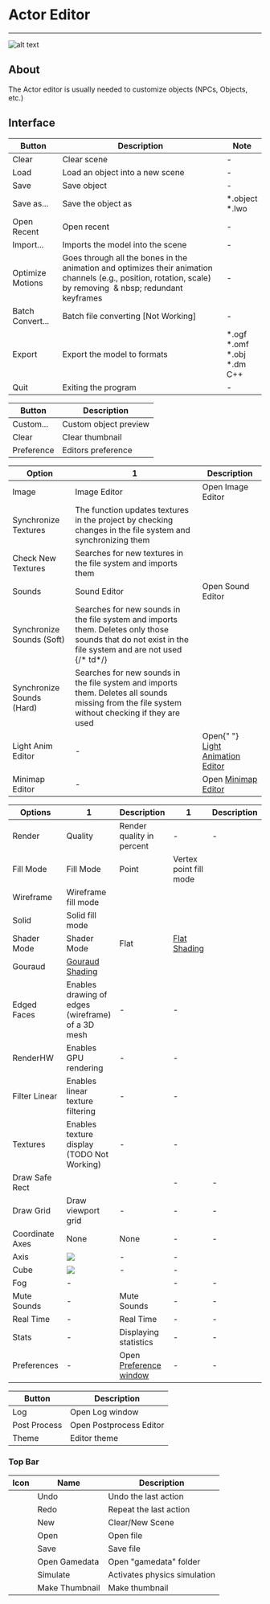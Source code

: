# Actor Editor

___

![alt text](assets/images/actor-editor.png)

## About

The Actor editor is usually needed to customize objects (NPCs, Objects, etc.)

## Interface


<Tabs>
  <TabItem value="file" label="File" default>
    <table>
      <thead>
        <tr>
          <th>Button</th>
          <th>Description</th>
          <th>Note</th>
        </tr>
      </thead>
      <tbody>
        <tr>
          <td>Clear</td>
          <td>Clear scene</td>
          <td>-</td>
        </tr>
        <tr>
          <td>Load</td>
          <td>Load an object into a new scene</td>
          <td>-</td>
        </tr>
        <tr>
          <td>Save</td>
          <td>Save object</td>
          <td>-</td>
        </tr>
        <tr>
          <td>Save as...</td>
          <td>Save the object as</td>
          <td>
            *.object <br />
            *.lwo
          </td>
        </tr>
        <tr>
          <td>Open Recent</td>
          <td>Open recent</td>
          <td>-</td>
        </tr>
        <tr>
          <td>Import...</td>
          <td>Imports the model into the scene</td>
          <td>-</td>
        </tr>
        <tr>
          <td>Optimize Motions</td>
          <td>
            Goes through all the bones in the animation and optimizes their
            animation channels (e.g., position, rotation, scale) by
            removing&nbsp;&nbsp;&amp; nbsp;&nbsp;redundant keyframes
          </td>
          <td>-</td>
        </tr>
        <tr>
          <td>Batch Convert...</td>
          <td>Batch file converting [Not Working]</td>
          <td>-</td>
        </tr>
        <tr>
          <td>Export</td>
          <td>Export the model to formats</td>
          <td>
            *.ogf
            <br />
            *.omf
            <br />
            *.obj
            <br />
            *.dm
            <br />
            C++
          </td>
        </tr>
        <tr>
          <td>Quit</td>
          <td>Exiting the program</td>
          <td>-</td>
        </tr>
      </tbody>
    </table>
  </TabItem>
  <TabItem value="previewobject" label="Preview Object">
    <table>
      <thead>
        <tr>
          <th>Button</th>
          <th>Description</th>
        </tr>
      </thead>
      <tbody>
        <tr>
          <td>Custom...</td>
          <td>Custom object preview</td>
        </tr>
        <tr>
          <td>Clear</td>
          <td>Clear thumbnail</td>
        </tr>
        <tr>
          <td>Preference</td>
          <td>Editors preference</td>
        </tr>
      </tbody>
    </table>
  </TabItem>
  <TabItem value="editor" label="Editor">
    <table>
      <thead>
        <tr>
          <th>Option</th>
          <th>1</th>
          <th>Description</th>
        </tr>
      </thead>
      <tbody>
        <tr>
          <td rowSpan={3}>Image</td>
          <td>Image Editor</td>
          <td>Open Image Editor</td>
        </tr>
        <tr>
          <td>Synchronize Textures</td>
          <td>
            The function updates textures in the project by checking changes in the
            file system and synchronizing them
          </td>
        </tr>
        <tr>
          <td>Check New Textures</td>
          <td>Searches for new textures in the file system and imports them</td>
        </tr>
        <tr>
          <td rowSpan={3}>Sounds</td>
          <td>Sound Editor</td>
          <td>Open Sound Editor</td>
        </tr>
        <tr>
          <td>Synchronize Sounds (Soft)</td>
          <td>
            Searches for new sounds in the file system and imports them. Deletes
            only those sounds that do not exist in the file system and are not used
            {/*     td*/}
          </td>
        </tr>
        <tr>
          <td>Synchronize Sounds (Hard)</td>
          <td>
            Searches for new sounds in the file system and imports them. Deletes all
            sounds missing from the file system without checking if they are used
          </td>
        </tr>
        <tr>
          <td>Light Anim Editor</td>
          <td>-</td>
          <td>
            Open{" "}
            <a href="../light-animations-editor/light-animations-editor.md">
              Light Animation Editor
            </a>
          </td>
        </tr>
        <tr>
          <td>Minimap Editor</td>
          <td>-</td>
          <td>
            Open <a href="../minimap-editor/minimap-editor.md">Minimap Editor</a>
          </td>
        </tr>
      </tbody>
    </table>
  </TabItem>
  <TabItem value="options" label="Options">
    <table>
      <thead>
        <tr>
          <th>Options</th>
          <th>1</th>
          <th>Description</th>
          <th>1</th>
          <th>Description</th>
        </tr>
      </thead>
      <tbody>
        <tr>
          <td rowSpan={10}>Render</td>
          <td>Quality</td>
          <td>Render quality in percent</td>
          <td>-</td>
          <td>-</td>
        </tr>
        <tr>
          <td rowSpan={3}>Fill Mode</td>
          <td rowSpan={3}>Fill Mode</td>
          <td>Point</td>
          <td>Vertex point fill mode</td>
        </tr>
        <tr>
          <td>Wireframe</td>
          <td>Wireframe fill mode</td>
        </tr>
        <tr>
          <td>Solid</td>
          <td>Solid fill mode</td>
        </tr>
        <tr>
          <td rowSpan={2}>Shader Mode</td>
          <td rowSpan={2}>Shader Mode</td>
          <td>Flat</td>
          <td>
            <a href="https://en.wikipedia.org/wiki/Shading#Flat_shading">
              Flat Shading
            </a>
          </td>
        </tr>
        <tr>
          <td>Gouraud</td>
          <td>
            <a href="https://en.wikipedia.org/wiki/Gouraud_shading">
              Gouraud Shading
            </a>
          </td>
        </tr>
        <tr>
          <td>Edged Faces</td>
          <td>Enables drawing of edges (wireframe) of a 3D mesh</td>
          <td>-</td>
          <td>-</td>
        </tr>
        <tr>
          <td>RenderHW</td>
          <td>Enables GPU rendering</td>
          <td>-</td>
          <td>-</td>
        </tr>
        <tr>
          <td>Filter Linear</td>
          <td>Enables linear texture filtering</td>
          <td>-</td>
          <td>-</td>
        </tr>
        <tr>
          <td>Textures</td>
          <td>Enables texture display (TODO Not Working)</td>
          <td>-</td>
          <td>-</td>
        </tr>
        <tr>
          <td>Draw Safe Rect</td>
          <td />
          <td />
          <td>-</td>
          <td>-</td>
        </tr>
        <tr>
          <td>Draw Grid</td>
          <td>Draw viewport grid</td>
          <td>-</td>
          <td>-</td>
          <td>-</td>
        </tr>
        <tr>
          <td rowSpan={3}>Coordinate Axes</td>
          <td>None</td>
          <td>None</td>
          <td>-</td>
          <td>-</td>
        </tr>
        <tr>
          <td>Axis</td>
          <td>
            <img src="../assets/images/ca-axis.png" />
          </td>
          <td>-</td>
          <td>-</td>
        </tr>
        <tr>
          <td>Cube</td>
          <td>
            <img src="../assets/images/ca-cube.png" />
          </td>
          <td>-</td>
          <td>-</td>
        </tr>
        <tr>
          <td>Fog</td>
          <td>-</td>
          <td />
          <td>-</td>
          <td>-</td>
        </tr>
        <tr>
          <td>Mute Sounds</td>
          <td>-</td>
          <td>Mute Sounds</td>
          <td>-</td>
          <td>-</td>
        </tr>
        <tr>
          <td>Real Time</td>
          <td>-</td>
          <td>Real Time</td>
          <td>-</td>
          <td>-</td>
        </tr>
        <tr>
          <td>Stats</td>
          <td>-</td>
          <td>Displaying statistics</td>
          <td>-</td>
          <td>-</td>
        </tr>
        <tr>
          <td>Preferences</td>
          <td>-</td>
          <td>
            Open <a href="../editors-preference.md">Preference window</a>
          </td>
          <td>-</td>
          <td>-</td>
        </tr>
      </tbody>
    </table>
  </TabItem>
  <TabItem value="windows" label="Windows">
    <table>
      <thead>
        <tr>
          <th>Button</th>
          <th>Description</th>
        </tr>
      </thead>
      <tbody>
        <tr>
          <td>Log</td>
          <td>Open Log window</td>
        </tr>
        <tr>
          <td>Post Process</td>
          <td>Open Postprocess Editor</td>
        </tr>
        <tr>
          <td>Theme</td>
          <td>Editor theme</td>
        </tr>
      </tbody>
    </table>
  </TabItem>
</Tabs>

### Top Bar

| Icon | Name | Description |
|:---:|---|---|
|  | Undo | Undo the last action |
|  | Redo | Repeat the last action |
|  | New | Clear/New Scene |
|  | Open | Open file |
|  | Save | Save file |
|  | Open Gamedata | Open "gamedata" folder |
|  | Simulate | Activates physics simulation |
|  | Make Thumbnail | Make thumbnail |
